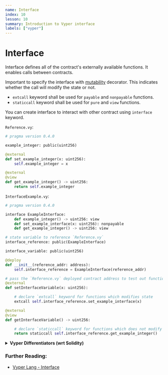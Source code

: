 ```yaml
---
name: Interface
index: 10
lesson: 10
summary: Introduction to Vyper interface
labels: ["vyper"]
---
```


# Interface

Interface defines all of the contract's externally available functions. It enables calls between contracts.

Important to specify the interface with [mutability](https://docs.vyperlang.org/en/latest/control-structures.html#mutability) decorator. This indicates whether the call will modify the state or not.

- `extcall` keyword shall be used for `payable` and `nonpayable` functions.
- `staticcall` keyword shall be used for `pure` and `view` functions.

You can create interface to interact with other contract using `interface` keyword.

`Reference.vy`:

```python
# pragma version 0.4.0

example_integer: public(uint256)

@external
def set_example_integer(x: uint256):
    self.example_integer = x

@external
@view
def get_example_integer() -> uint256:
    return self.example_integer
```

`InterfaceExample.vy`:

```python
# pragma version 0.4.0

interface ExampleInterface:
    def example_integer() -> uint256: view
    def set_example_interface(x: uint256): nonpayable
    def get_example_integer() -> uint256: view

# state variable to reference `Reference.vy`
interface_reference: public(ExampleInterface)

interface_variable: public(uint256)

@deploy
def __init__(reference_addr: address):
    self.interface_reference = ExampleInterface(reference_addr)

# pass the `Reference.vy` deployed contract address to test out function below
@external
def setInterfaceVariable(x: uint256):

    # declare `extcall` keyword for functions which modifies state
    extcall self.interface_reference.set_example_interface(x)

@external
@view
def getInterfaceVariable() -> uint256:

    # declare `staticcall` keyword for functions which does not modify state
    return staticcall self.interface_reference.get_example_integer()
```

<details>
  <summary>
    <strong>Vyper Differentiators (wrt Solidity)</strong>
  </summary>
  <ul>
    <li>Vyper has built-in interfaces such as IERC20 and IERC721.</li>
  </ul>
  <ul>
    <li>You can also import interface via a separate `.vyi` file.</li>
  </ul>
</details>

### Further Reading:

- [Vyper Lang - Interface](https://docs.vyperlang.org/en/latest/interfaces.html#interfaces)
